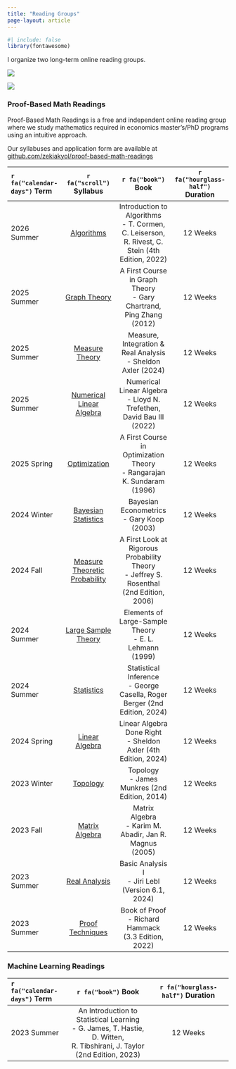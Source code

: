 ```yaml
---
title: "Reading Groups"
page-layout: article
---
```


```r
#| include: false
library(fontawesome)
```

I organize two long-term online reading groups.

::: {layout-ncol=2}
![](logos_png/proofbasedmathreadings_logo.png)

![](logos_png/mlreadings_logo.png)
:::

### **Proof-Based Math Readings**

Proof-Based Math Readings is a free and independent online reading group where we study mathematics required in economics master's/PhD programs using an intuitive approach.

Our syllabuses and application form are available at [github.com/zekiakyol/proof-based-math-readings](https://github.com/zekiakyol/proof-based-math-readings){target="_blank"}

`r fa("calendar-days")` Term | `r fa("scroll")` Syllabus | `r fa("book")` Book | `r fa("hourglass-half")` Duration 
:-- | :--: | :--: | :--:
2026 Summer | [Algorithms](https://github.com/zekiakyol/proof-based-math-readings/blob/main/PBMR_Algorithms_Syllabus.pdf){target="_blank"} | Introduction to Algorithms <br> - T. Cormen, C. Leiserson, <br> R. Rivest, C. Stein (4th Edition, 2022) | 12 Weeks
2025 Summer | [Graph Theory](https://github.com/zekiakyol/proof-based-math-readings/blob/main/PBMR_GraphTheory_Syllabus.pdf){target="_blank"} | A First Course in Graph Theory <br> - Gary Chartrand, Ping Zhang (2012)| 12 Weeks
2025 Summer | [Measure Theory](https://github.com/zekiakyol/proof-based-math-readings/blob/main/PBMR_MeasureTheory_Syllabus.pdf){target="_blank"} | Measure, Integration & Real Analysis <br> - Sheldon Axler (2024) | 12 Weeks
2025 Summer | [Numerical <br> Linear Algebra](https://github.com/zekiakyol/proof-based-math-readings/blob/main/PBMR_NumericalLinearAlgebra_Syllabus.pdf){target="_blank"} | Numerical Linear Algebra <br> - Lloyd N. Trefethen, David Bau III (2022)| 12 Weeks
2025 Spring | [Optimization](https://github.com/zekiakyol/proof-based-math-readings/blob/main/PBMR_Optimization_Syllabus.pdf){target="_blank"} | A First Course in Optimization Theory <br> - Rangarajan K. Sundaram (1996) | 12 Weeks
2024 Winter | [Bayesian <br> Statistics](https://github.com/zekiakyol/proof-based-math-readings/blob/main/PBMR_BayesianStatistics_Syllabus.pdf){target="_blank"} | Bayesian Econometrics <br> - Gary Koop (2003) | 12 Weeks
2024 Fall   | [Measure <br> Theoretic <br> Probability](https://github.com/zekiakyol/proof-based-math-readings/blob/main/PBMR_MeasureTheoreticProbability_Syllabus.pdf){target="_blank"} | A First Look at Rigorous Probability Theory <br> - Jeffrey S. Rosenthal (2nd Edition, 2006) | 12 Weeks
2024 Summer | [Large Sample <br> Theory](https://github.com/zekiakyol/proof-based-math-readings/blob/main/PBMR_LargeSampleTheory_Syllabus.pdf){target="_blank"} | Elements of Large-Sample Theory <br> - E. L. Lehmann (1999) | 12 Weeks
2024 Summer | [Statistics](https://github.com/zekiakyol/proof-based-math-readings/blob/main/PBMR_Statistics_Syllabus.pdf){target="_blank"} | Statistical Inference <br> - George Casella, Roger Berger (2nd Edition, 2024) | 12 Weeks
2024 Spring | [Linear Algebra](https://github.com/zekiakyol/proof-based-math-readings/blob/main/PBMR_LinearAlgebra_Syllabus.pdf){target="_blank"} | Linear Algebra Done Right <br> - Sheldon Axler (4th Edition, 2024) | 12 Weeks
2023 Winter | [Topology](https://github.com/zekiakyol/proof-based-math-readings/blob/main/PBMR_Topology_Syllabus.pdf){target="_blank"} | Topology <br> - James Munkres (2nd Edition, 2014) | 12 Weeks
2023 Fall   | [Matrix Algebra](https://github.com/zekiakyol/proof-based-math-readings/blob/main/PBMR_MatrixAlgebra_Syllabus.pdf){target="_blank"} | Matrix Algebra <br> - Karim M. Abadir, Jan R. Magnus (2005) | 12 Weeks
2023 Summer | [Real Analysis](https://github.com/zekiakyol/proof-based-math-readings/blob/main/PBMR_RealAnalysis_Syllabus.pdf){target="_blank"} | Basic Analysis I <br> - Jiri Lebl (Version 6.1, 2024) | 12 Weeks
2023 Summer | [Proof Techniques](https://github.com/zekiakyol/proof-based-math-readings/blob/main/PBMR_ProofTechniques_Syllabus.pdf){target="_blank"} | Book of Proof <br> - Richard Hammack (3.3 Edition, 2022) | 12 Weeks

### **Machine Learning Readings**

`r fa("calendar-days")` Term | `r fa("book")` Book | `r fa("hourglass-half")` Duration 
:-- | :--: | :--:
2023 Summer | An Introduction to Statistical Learning <br> - G. James, T. Hastie, D. Witten, <br> R. Tibshirani, J. Taylor (2nd Edition, 2023) | 12 Weeks

